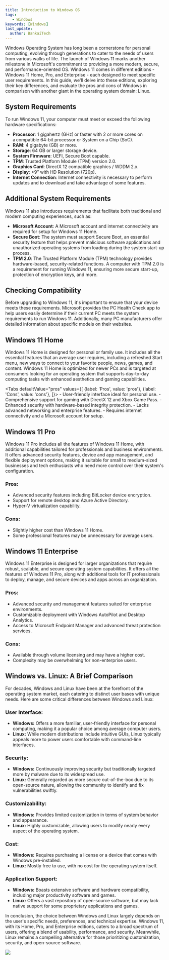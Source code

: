 ```yaml
---
title: Introduction to Windows OS
tags:
   - Windows
keywords: [Windows]
last_update:
  author: BankaiTech
---
```


Windows Operating System has long been a cornerstone for personal computing, evolving through generations to cater to the needs of users from various walks of life. The launch of Windows 11 marks another milestone in Microsoft's commitment to providing a more modern, secure, and performance-oriented OS. Windows 11 comes in different editions - Windows 11 Home, Pro, and Enterprise - each designed to meet specific user requirements. In this guide, we'll delve into these editions, exploring their key differences, and evaluate the pros and cons of Windows in comparison with another giant in the operating system domain: Linux.

## System Requirements

To run Windows 11, your computer must meet or exceed the following hardware specifications:

- **Processor**: 1 gigahertz (GHz) or faster with 2 or more cores on a compatible 64-bit processor or System on a Chip (SoC).
- **RAM**: 4 gigabyte (GB) or more.
- **Storage**: 64 GB or larger storage device.
- **System Firmware**: UEFI, Secure Boot capable.
- **TPM**: Trusted Platform Module (TPM) version 2.0.
- **Graphics Card**: DirectX 12 compatible graphics / WDDM 2.x.
- **Display**: >9” with HD Resolution (720p).
- **Internet Connection**: Internet connectivity is necessary to perform updates and to download and take advantage of some features.

## Additional System Requirements

Windows 11 also introduces requirements that facilitate both traditional and modern computing experiences, such as:

- **Microsoft Account**: A Microsoft account and internet connectivity are required for setup for Windows 11 Home.
- **Secure Boot**: The system must support Secure Boot, an essential security feature that helps prevent malicious software applications and unauthorized operating systems from loading during the system start-up process.
- **TPM 2.0**: The Trusted Platform Module (TPM) technology provides hardware-based, security-related functions. A computer with TPM 2.0 is a requirement for running Windows 11, ensuring more secure start-up, protection of encryption keys, and more.

## Checking Compatibility

Before upgrading to Windows 11, it's important to ensure that your device meets these requirements. Microsoft provides the PC Health Check app to help users easily determine if their current PC meets the system requirements to run Windows 11. Additionally, many PC manufacturers offer detailed information about specific models on their websites.

## Windows 11 Home

Windows 11 Home is designed for personal or family use. It includes all the essential features that an average user requires, including a refreshed Start menu, new ways to connect to your favorite people, news, games, and content. Windows 11 Home is optimized for newer PCs and is targeted at consumers looking for an operating system that supports day-to-day computing tasks with enhanced aesthetics and gaming capabilities.

<Tabs
  defaultValue="pros"
  values={[
    {label: 'Pros', value: 'pros'},
    {label: 'Cons', value: 'cons'},
  ]}>
  <TabItem value="pros">
    - User-friendly interface ideal for personal use.
    - Comprehensive support for gaming with DirectX 12 and Xbox Game Pass.
    - Enhanced security with hardware-based integrity protection.
  </TabItem>
  <TabItem value="cons">
    - Lacks advanced networking and enterprise features.
    - Requires internet connectivity and a Microsoft account for setup.
  </TabItem>
</Tabs>

## Windows 11 Pro

Windows 11 Pro includes all the features of Windows 11 Home, with additional capabilities tailored for professionals and business environments. It offers advanced security features, device and app management, and flexible deployment options, making it suitable for small to medium-sized businesses and tech enthusiasts who need more control over their system's configuration.

### Pros:
- Advanced security features including BitLocker device encryption.
- Support for remote desktop and Azure Active Directory.
- Hyper-V virtualization capability.

### Cons:
- Slightly higher cost than Windows 11 Home.
- Some professional features may be unnecessary for average users.

## Windows 11 Enterprise

Windows 11 Enterprise is designed for larger organizations that require robust, scalable, and secure operating system capabilities. It offers all the features of Windows 11 Pro, along with additional tools for IT professionals to deploy, manage, and secure devices and apps across an organization.

### Pros:
- Advanced security and management features suited for enterprise environments.
- Customizable deployment with Windows AutoPilot and Desktop Analytics.
- Access to Microsoft Endpoint Manager and advanced threat protection services.

### Cons:
- Available through volume licensing and may have a higher cost.
- Complexity may be overwhelming for non-enterprise users.

## Windows vs. Linux: A Brief Comparison

For decades, Windows and Linux have been at the forefront of the operating system market, each catering to distinct user bases with unique needs. Here are some critical differences between Windows and Linux:

### User Interface:
- **Windows:** Offers a more familiar, user-friendly interface for personal computing, making it a popular choice among average computer users.
- **Linux:** While modern distributions include intuitive GUIs, Linux typically appeals more to power users comfortable with command-line interfaces.

### Security:
- **Windows:** Continuously improving security but traditionally targeted more by malware due to its widespread use.
- **Linux:** Generally regarded as more secure out-of-the-box due to its open-source nature, allowing the community to identify and fix vulnerabilities swiftly.

### Customizability:
- **Windows:** Provides limited customization in terms of system behavior and appearance.
- **Linux:** Highly customizable, allowing users to modify nearly every aspect of the operating system.

### Cost:
- **Windows:** Requires purchasing a license or a device that comes with Windows pre-installed.
- **Linux:** Mostly free to use, with no cost for the operating system itself.

### Application Support:
- **Windows:** Boasts extensive software and hardware compatibility, including major productivity software and games.
- **Linux:** Offers a vast repository of open-source software, but may lack native support for some proprietary applications and games.

In conclusion, the choice between Windows and Linux largely depends on the user's specific needs, preferences, and technical expertise. Windows 11, with its Home, Pro, and Enterprise editions, caters to a broad spectrum of users, offering a blend of usability, performance, and security. Meanwhile, Linux remains a compelling alternative for those prioritizing customization, security, and open-source software.

<a href="https://www.buymeacoffee.com/BankaiTech"><img src="https://img.buymeacoffee.com/button-api/?text=Buy me a beer&emoji=🍺&slug=BankaiTech&button_colour=FFDD00&font_colour=000000&font_family=Cookie&outline_colour=000000&coffee_colour=ffffff" /></a>
